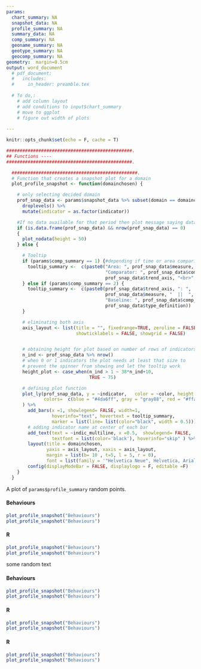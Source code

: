 ```yaml
---
params:
  chart_summary: NA
  snapshot_data: NA
  profile_summary: NA
  summary_data: NA
  comp_summary: NA
  geoname_summary: NA
  geotype_summary: NA
  geocomp_summary: NA
geometry:  margin=0.5cm
output: word_document
  # pdf_document:
  #   includes:
  #     in_header: preamble.tex
  
  # To do,:
    # add column layout
    # add conditions to input$chart_summary
    # move to ggplot
    # figure out width of plots
    
---
```

```r
knitr::opts_chunk$set(echo = F, cache = T)
```


```r
###############################################.
## Functions ----
###############################################.

  ###############################################.
  # Function that creates a snapshot plot for a domain
  plot_profile_snapshot <- function(domainchosen) {

    # only selecting decided domain
    prof_snap_data <- params$snapshot_data %>% subset(domain == domainchosen) %>%
      droplevels() %>%
      mutate(indicator = as.factor(indicator))

    #If no data available for that period then plot message saying data is missing
    if (is.data.frame(prof_snap_data) && nrow(prof_snap_data) == 0)
    {
      plot_nodata(height = 50)
    } else {

      # Tooltip
      if (params$comp_summary == 1) {#depending if time or area comparison
        tooltip_summary <-  c(paste0("Area: ", prof_snap_data$measure, " || ",
                                     "Comparator: ", prof_snap_data$comp_m, "<br>",
                                     prof_snap_data$trend_axis, "<br>", prof_snap_data$type_definition))
      } else if (params$comp_summary == 2) {
        tooltip_summary <-  c(paste0(prof_snap_data$trend_axis, ": ",
                                     prof_snap_data$measure, "  ||  ",
                                     "Baseline: ", prof_snap_data$comp_m, "<br>",
                                     prof_snap_data$type_definition))
      }

      # eliminating both axis
      axis_layout <- list(title = "", fixedrange=TRUE, zeroline = FALSE, showline = FALSE,
                          showticklabels = FALSE, showgrid = FALSE)


      # obtaining height for plot based on number of rows of indicators
      n_ind <- prof_snap_data %>% nrow()
      # when 0 or 1 indicators the plot needs at least that size to
      # prevent the spinner from showing and let the tooltip work
      height_plot <- case_when(n_ind > 1 ~ 38*n_ind+10,
                               TRUE ~ 75)

      # defining plot function
      plot_ly(prof_snap_data, y = ~indicator,   color = ~color, height = height_plot,
              colors=  c(blue = "#4da6ff", gray = "gray88", red = "#ffa64d", white = "#ffffff")
      ) %>%
        add_bars(x =1, showlegend= FALSE, width=1,
                 hoverinfo="text", hovertext = tooltip_summary,
                 marker = list(line= list(color="black", width = 0.5))) %>%
        # adding indicator name at center of each bar
        add_text(text = ~indic_multiline, x =0.5,  showlegend= FALSE,
                 textfont = list(color='black'), hoverinfo="skip" ) %>%
        layout(title = domainchosen,
               yaxis = axis_layout, xaxis = axis_layout,
               margin = list(b= 10 , t=5, l = 5, r = 0),
               font = list(family = '"Helvetica Neue", Helvetica, Arial, sans-serif')) %>% # to get hover compare mode as default
        config(displayModeBar = FALSE, displaylogo = F, editable =F)
    }
  }


```

A plot of `params$profile_summary` random points.

\btwocol

#### Behaviours
```r
plot_profile_snapshot("Behaviours") 
plot_profile_snapshot("Behaviours") 
```
\columnbreak

#### R
```r
plot_profile_snapshot("Behaviours")
plot_profile_snapshot("Behaviours")
```
\etwocol
some random text

\bthreecol

#### Behaviours
```r
plot_profile_snapshot("Behaviours")
plot_profile_snapshot("Behaviours")
```
\columnbreak

#### R
```r
plot_profile_snapshot("Behaviours")
plot_profile_snapshot("Behaviours")
```
\columnbreak

#### R
```r
plot_profile_snapshot("Behaviours")
plot_profile_snapshot("Behaviours")
```
\etwocol
